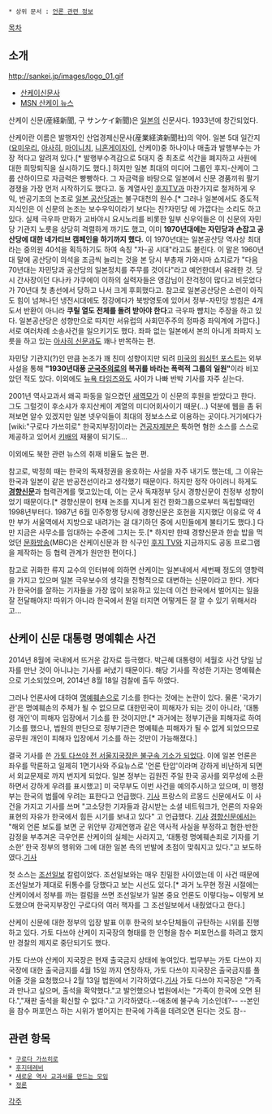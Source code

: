  * 상위 문서 : [[언론 관련 정보]]

[[목차]]
== 소개 == 
http://sankei.jp/images/logo_01.gif
* [http://sankei.jp/ 산케이신문사]
* [http://sankei.jp.msn.com/ MSN 산케이 뉴스]

산케이 신문(産経新聞, 구 サンケイ新聞)은 [[일본]]의 신문사다. 1933년에 창간되었다.

산케이란 이름은 발행자인 산업경제신문사(産業経済新聞社)의 약어. 일본 5대 일간지([[요미우리신문|요미우리]], [[아사히 신문|아사히]], [[마이니치 신문|마이니치]], [[니혼게이자이신문|니혼게이자이]], 산케이)중 하나이나 매출과 발행부수는 가장 적다고 알려져 있다.[* 발행부수격감으로 5대지 중 최초로 석간을 폐지하고 사원에 대한 희망퇴직을 실시하기도 했다.] 하지만 일본 최대의 미디어 그룹인 후지-산케이 그룹 산하이므로 자금력은 빵빵하다. 그 자금력을 바탕으로 일본에서 신문 경품끼워 팔기 경쟁을 가장 먼저 시작하기도 했다고. 동 계열사인 [[후지TV]]과 마찬가지로 철저하게 우익, 반공기조의 논조로 [[일본 공산당]]과는 불구대천의 원수.[* 그러나 일본에서도 중도적 지식인은 이 신문의 논조는 보수우익이라기 보다는 친?자민당 에 가깝다는 소리도 하고 있다. 실제 극우파 만화가 고바야시 요시노리를 비롯한 일부 신우익들은 이 신문의 자민당 기관지 노릇을 상당히 격렬하게 까기도 했고, 이미 '''1970년대에는 자민당과 손잡고 공산당에 대한 네가티브 캠페인을 하기까지 했다.''' 이 1970년대는 일본공산당 역사상 최대라는 중의원 40석을 획득하기도 하여 속칭 "자-공 시대"라고도 불린다. 이 말은 1960년대 말에 공산당이 의석을 조금씩 늘리는 것을 본 당시 부총재 가와시마 쇼지로가 "다음 70년대는 자민당과 공산당의 일본정치를 주무를 것이다"라고 예언한데서 유래한 것. 당시 간사장이던 다나카 가쿠에이 이하의 실력자들은 영감님이 잔걱정이 많다고 비웃었다가 70년대 첫 총선에서 당하고 나서 크게 후회했다고. 참고로 일본공산당은 소련이 아직도 힘이 넘쳐나던 냉전시대에도 정강에다가 북방영토에 있어서 정부-자민당 방침은 4개 도서 반환이 아니라 '''쿠릴 열도 전체를 돌려 받아야 한다'''고 극우파 뺨치는 주장을 하고 있다. 일본공산당은 성향만으로 따지만 서유럽의 사회민주주의 정파중 좌익계에 가깝다.]서로 여러차례 소송사건을 일으키기도 했다. 좌파 없는 일본에서 본의 아니게 좌파지 노릇을 하고 있는 [[아사히 신문]]과도 꽤나 반목하는 편.

자민당 기관지(?)인 만큼 논조가 꽤 친미 성향이지만 되려 [[미국]]의 [[워싱턴 포스트]]는 외부 사설을 통해 '''"1930년대풍 [[군국주의]]로의 복귀를 바라는 폭력적 그룹의 일원"'''이라 비꼬았던 적도 있다. 이외에도 [[뉴욕 타임즈]]와도 사이가 나빠 반박 기사를 자주 싣는다. 
 
2001년 역사교과서 왜곡 파동을 일으켰던 [[새역모]]가 이 신문의 후원을 받았다고 한다. 그도 그럴것이 후소샤가 후지산케이 계열의 미디어회사이기 때문(...) 덕분에 웹을 좀 뒤져보면 알수 있겠지만 일본 넷우익들이 최대의 정보소스로 이용하는 곳이다.거기에다가 [wiki:"구로다 가쓰히로" 한국지부장]이라는 [[견공자제분]]은 툭하면 혐한 소스를 스스로 제공하고 있어서 [[키배]]의 재물이 되기도...

이외에도 북한 관련 뉴스의 취재 비율도 높은 편. 

참고로, 박정희 때는 한국의 독재정권을 옹호하는 사설을 자주 내기도 했는데, 그 이유는 한국과 일본이 같은 반공전선이라고 생각했기 때문이다. 하지만 정작 아이러니 하게도 '''[[경향신문]]'''과 협력관계를 맺고있는데, 이는 군사 독재정부 당시 경향신문이 친정부 성향이었기 때문이다.[* 경향신문이 현재 논조를 지니게 된건 한화그룹으로부터 독립할때인 1998년부터다. 1987년 6월 민주항쟁 당시에 경향신문은 호헌을 지지했단 이유로 약 4만 부가 서울역에서 지방으로 내려가는 걸 대기하던 중에 시민들에게 불타기도 했다.] 다만 지금은 사무소를 임대하는 수준에 그치는 듯.[* 하지만 한때 경향신문과 한솥 밥을 먹었던 [[문화방송]](MBC)은 산케이신문과 한 식구인 [[후지 TV]]와 지금까지도 공동 프로그램을 제작하는 등 협력 관계가 원만한 편이다.]

참고로 귀화한 류지 교수의 인터뷰에 의하면 산케이는 일본내에서 세번째 정도의 영향력을 가지고 있으며 일본 극우보수의 생각을 전형적으로 대변하는 신문이라고 한다. 게다가 한국어를 잘하는 기자들을 가장 많이 보유하고 있는데 이건 한국에서 벌어지는 일을 잘 전달해야지! 따위가 아니라 한국에서 뭔일 터지면 어떻게든 잘 깔 수 있기 위해서라고...

== 산케이 신문 대통령 명예훼손 사건 ==

2014년 8월에 국내에서 뜨거운 감자로 등극했다. 박근혜 대통령이 세월호 사건 당일 남자를 만난 것이 아니냐는 기사를 써냈기 때문이다. 해당 기사를 작성한 기자는 명예훼손으로 기소되었으며, 2014년 8월 18일 검찰에 출두 하였다.

그러나 언론사에 대하여 [[명예훼손]]으로 기소를 한다는 것에는 논란이 있다. 물론 '국가기관'은 명예훼손의 주체가 될 수 없으므로 대한민국이 피해자가 되는 것이 아니라, '대통령 개인'이 피해자 입장에서 기소를 한 것이지만.[* 과거에는 정부기관을 피해자로 하여 기소를 했으나, 법원의 판단으로 정부기관은 명예훼손 피해자가 될 수 없게 되었으므로 공무원 개인이 피해자 입장에서 기소를 하는 것만이 가능해졌다.]

결국 기사를 쓴 [http://news.khan.co.kr/kh_news/khan_art_view.html?artid=201410082207595&code=940301 가토 다쓰야 전 서울지국장은 불구속 기소가 되었다]. 이에 일본 언론은 좌우를 막론하고 일제히 1면기사와 주요뉴스로 '언론 탄압'이라며 강하게 비난하게 되면서 외교문제로 까지 번지게 되었다. 일본 정부는 김원진 주일 한국 공사를 외무성에 소환하면서 강하게 우려를 표시했고] 미 국무부도 이번 사건을 예의주시하고 있으며, 미 행정부는 한국의 법률에 우려는 표한다고 언급했다. [http://news.naver.com/main/read.nhn?mode=LSD&mid=sec&sid1=104&oid=003&aid=0006124530 기사] 프랑스의 르몽드 신문에서도 이 사건을 가지고 기사를 쓰며 "고소당한 기자들과 감시받는 소셜 네트워크가, 언론의 자유와 표현의 자유가 한국에서 힘든 시기를 보내고 있다" 고 언급했다. [http://media.daum.net/issue/709/newsview?issueId=709&newsid=20141018103110609 기사] [[경향신문]]에서는 "해외 언론 보도를 보면 군 위안부 강제연행과 같은 역사적 사실을 부정하고 혐한·반한 감정을 부추겨온 극우언론 산케이의 실체는 사라지고, ‘대통령 명예훼손죄로 기자를 기소한’ 한국 정부의 행위와 그에 대한 일본 측의 반발에 초점이 맞춰지고 있다."고 보도하였다.[http://news.khan.co.kr/kh_news/khan_art_view.html?artid=201410102217235 기사]

첫 소스는 [[조선일보]] 칼럼이었다. 조선일보와는 매우 친밀한 사이였는데 이 사건 때문에 조선일보가 제대로 뒤통수를 당했다고 보는 시선도 있다.[* 과거 노무현 정권 시절에는 산케이에서 정부를 까는 컬럼을 쓰면 조선일보가 일본 중요 언론도 이렇다능~ 이렇게 보도했으며 한국지부장인 구로다의 여러 책자를 그 조선일보에서 내줬었다고 한다.]

산케이 신문에 대한 정부의 입장 발표 이후 한국의 보수단체들이 규탄하는 시위를 진행하고 있다. 가토 다쓰야 산케이 지국장의 형태를 한 인형을 참수 퍼포먼스를 하려고 했지만 경찰의 제지로 중단되기도 했다. 

가토 다쓰야 산케이 지국장은 현재 출국금지 상태에 놓여있다. 법무부는 가토 다쓰야 지국장에 대한 출국금지를 4월 15일 까지 연장하자, 가토 다쓰야 지국장은 출국금지를 풀어줄 것을 요청했으나 2월 13일 법원에서 기각하였다.[http://www.hani.co.kr/arti/society/society_general/678420.html?_ns=c3 기사] 가토 다쓰야 지국장은 "가족과 만나고 싶으며, 출석을 확약했다."고 발언했으나 법원에서는 "가족이 한국에 오면 된다.","재판 출석을 확신할 수 없다."고 기각하였다.--애초에 불구속 기소인데?-- --본인을 참수 퍼포먼스 하는 시위가 벌어지는 판국에 가족을 데려오면 된다는 것도 참--

== 관련 항목 == 
 * [[구로다 가쓰히로]]
 * [[후지테레비]]
 * [[새로운 역사 교과서를 만드는 모임]]
 * [[정론]]

[[각주]]
